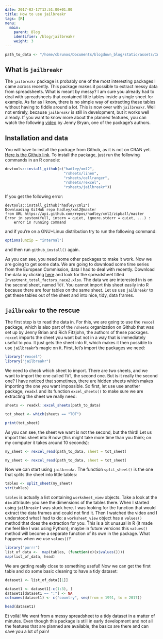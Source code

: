 ```yaml
---
date: 2017-02-17T12:51:00+01:00
title: How to use jailbreakr
tags: [R]
menu:
  main:
    parent: Blog
    identifier: /blog/jailbreakr
    weight: 3
---
```


```r
path_to_data <- "/home/cbrunos/Documents/blogdown_blog/static/assets/Investment_total_factors_nace2.xlsx"
```

## What is `jailbreakr`

The `jailbreakr` package is probably one of the most interesting packages I came across recently.
This package makes it possible to extract messy data from spreadsheets. What is meant by messy? I
am sure you already had to deal with spreadsheets that contained little tables inside a single
sheet for example. As far as I know, there is no simple way of extracting these tables without having
to fiddle around a lot. This is now over with `jailbreakr`. Well not entirely, because `jailbreakr`
is still in development, but it works well already. If you want to know more about the planned
features, you can watch the
following
[video](https://channel9.msdn.com/Events/useR-international-R-User-conference/useR2016/jailbreakr-Get-out-of-Excel-free) by
Jenny Bryan, one of the package's authors.

## Installation and data

You will have to install the package from Github, as it is not on CRAN
yet. [Here is the Github link](https://github.com/rsheets/jailbreakr). To install the package, just
run the following commands in an R console:

```r
devtools::install_github(c("hadley/xml2",
                           "rsheets/linen",
                           "rsheets/cellranger",
                           "rsheets/rexcel",
                           "rsheets/jailbreakr"))
```

If you get the following error:

```
devtools::install_github("hadley/xml2")
Downloading GitHub repo hadley/xml2@master
from URL https://api.github.com/repos/hadley/xml2/zipball/master
Error in system(full, intern = quiet, ignore.stderr = quiet, ...) : 
    error in running command
```
 and if you're on a GNU+Linux distribution try to run the following command:
 
```r
options(unzip = "internal")
```

and then run `github_install()` again.

As you can see, you need some other packages to make it work. Now we are going to get some data. We
are going to download some time series from the European Commission, data I had to deal with
recently. Download the data by clicking [here](http://ec.europa.eu/economy_finance/db_indicators/surveys/documents/series/nace2_ecfin_1701/investment_total_nsa_nace2.zip)
and look for the spreadsheet titled `Investment_total_factors_nace2.xlsx`. The data we are interested
in is on the second sheet, named `TOT`. You cannot import this sheet easily into R because there
are four tables on the same sheet. Let us use `jailbreakr` to get these tables out of the sheet and
into nice, tidy, data frames.

## `jailbreakr` to the rescue

The first step is to read the data in. For this, we are going to use the `rexcel` package, which is
also part of the `rsheets` organization on Github that was set up by Jenny Brian and Rich Fitzjohn,
the authors of these packages. `rexcel` imports the sheet you want but not in a way that is
immediately useful to you. It just gets the sheet into R, which makes it then possible to use
`jailbreakr`'s magic on it. First, let's import the packages we need:

```r
library("rexcel")
library("jailbreakr")
```

We need to check which sheet to import. There are two sheets, and we want to import the one called
`TOT`, the second one. But is it really the second one? I have noticed that sometimes, there are
hidden sheets which makes importing the one you want impossible. So first, let use use another
package, `readxl` and its function `excel_sheets()` to make sure we are extracting the sheet we
really need:

```r
sheets <- readxl::excel_sheets(path_to_data)

tot_sheet <- which(sheets == "TOT")

print(tot_sheet)
```
As you can see, the sheet we want is not the second, but the third! Let us import this sheet into R now 
(this might take more time than you think; on my computer it takes around 10 seconds):

```r
my_sheet <- rexcel_read(path_to_data, sheet = tot_sheet)
```

```r
my_sheet <- rexcel_read(path_to_data, sheet = tot_sheet)
```

Now we can start using `jailbreakr`. The function `split_sheet()` is the one that splits the sheet
into little tables:

```r
tables <- split_sheet(my_sheet)
str(tables)
```

`tables` is actually a list containing `worksheet_view` objects. Take a look at the `dim`
attribute: you see the dimensions of the tables there. When I started using `jailbreakr` I was
stuck here. I was looking for the function that would extract the data frames and could not find
it. Then I watched the video and I understood what I had to do: a `worksheet_view` object has a
`values()` method that does the extraction for you. This is a bit unusual in R (it made me feel
like I was using Python); maybe in future versions this `values()` method will become a separate
function of its own in the package. What happens when we use `values()`?

```r
library("purrr")
list_of_data <-  map(tables, (function(x)(x$values())))
map(list_of_data, head)
```

We are getting really close to something useful! Now we can get the first table and do some basic
cleaning to have a tidy dataset:

```r

dataset1 <- list_of_data[[1]]

dataset1 <- dataset1[-c(1:3), ]
dataset1[dataset1 == ":"] <- NA
colnames(dataset1) <- c("country", seq(from = 1991, to = 2017))

head(dataset1)
```

Et voilà! We went from a messy spreadsheet to a tidy dataset in a matter of minutes. Even though
this package is still in early development and not all the features that are planned are available,
the basics are there and can save you a lot of pain!
